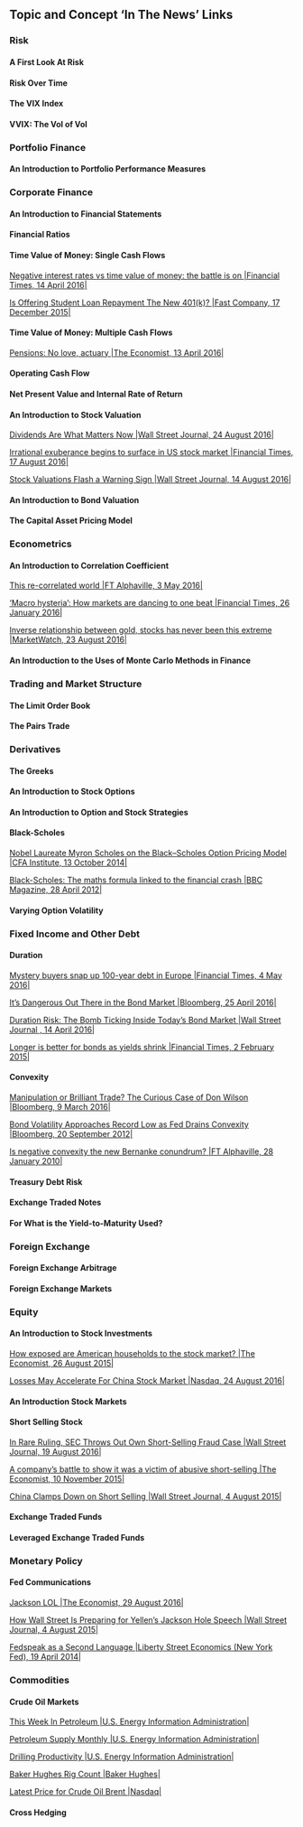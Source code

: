 ## Topic and Concept 'In The News' Links

### Risk



#### A First Look At Risk



#### Risk Over Time 



#### The VIX Index



#### VVIX: The Vol of Vol



### Portfolio Finance



#### An Introduction to Portfolio Performance Measures 



### Corporate Finance



#### An Introduction to Financial Statements



#### Financial Ratios



#### Time Value of Money: Single Cash Flows

[Negative interest rates vs time value of money: the battle is on |Financial Times, 14 April 2016|](http://on.ft.com/1VYJeyp)

[Is Offering Student Loan Repayment The New 401(k)? |Fast Company, 17 December 2015|](http://www.fastcompany.com/3054749/the-future-of-work/is-student-loan-repayment-the-new-401k)

#### Time Value of Money: Multiple Cash Flows

[Pensions: No love, actuary |The Economist, 13 April 2016|](http://econ.st/2bld8v2)

#### Operating Cash Flow



#### Net Present Value and Internal Rate of Return



#### An Introduction to Stock Valuation

[Dividends Are What Matters Now |Wall Street Journal, 24 August 2016|](http://www.wsj.com/articles/dividends-are-what-matter-now-1472081992)

[Irrational exuberance begins to surface in US stock market |Financial Times, 17 August 2016|](http://on.ft.com/2bmBAyg)

[Stock Valuations Flash a Warning Sign |Wall Street Journal, 14 August 2016|](http://on.wsj.com/2buQIeE)

#### An Introduction to Bond Valuation



#### The Capital Asset Pricing Model 



### Econometrics



#### An Introduction to Correlation Coefficient

[This re-correlated world |FT Alphaville, 3 May 2016|](http://ftalphaville.ft.com/2016/05/03/2160706/this-re-correlated-world/)

['Macro hysteria’: How markets are dancing to one beat |Financial Times, 26 January 2016|](http://www.ft.com/fastft/2016/01/26/macro-hysteria-how-markets-are-dancing-to-one-beat/)

[Inverse relationship between gold, stocks has never been this extreme |MarketWatch, 23 August 2016|](http://on.mktw.net/2bfRj2V)

#### An Introduction to the Uses of Monte Carlo Methods in Finance



### Trading and Market Structure



#### The Limit Order Book



#### The Pairs Trade



### Derivatives



#### The Greeks



#### An Introduction to Stock Options



#### An Introduction to Option and Stock Strategies



#### Black-Scholes

[Nobel Laureate Myron Scholes on the Black–Scholes Option Pricing Model |CFA Institute, 13 October 2014|](http://cfa.is/1s8y9ve)

[Black-Scholes: The maths formula linked to the financial crash |BBC Magazine, 28 April 2012|](http://www.bbc.com/news/magazine-17866646)

#### Varying Option Volatility



### Fixed Income and Other Debt



#### Duration

[Mystery buyers snap up 100-year debt in Europe |Financial Times, 4 May 2016|](http://on.ft.com/1T17rFi)

[It's Dangerous Out There in the Bond Market |Bloomberg, 25 April 2016|](http://bloom.bg/1Ublfw9)

[Duration Risk: The Bomb Ticking Inside Today’s Bond Market |Wall Street Journal , 14 April 2016|](http://www.wsj.com/articles/duration-risk-the-bomb-ticking-inside-todays-bond-market-1460626201)

[Longer is better for bonds as yields shrink |Financial Times, 2 February 2015|](http://on.ft.com/1tUmNiH)

#### Convexity

[Manipulation or Brilliant Trade? The Curious Case of Don Wilson |Bloomberg, 9 March 2016|](http://bloom.bg/1R6Y1ak)

[Bond Volatility Approaches Record Low as Fed Drains Convexity |Bloomberg, 20 September 2012|](http://www.bloomberg.com/news/articles/2012-09-20/bond-volatility-approaches-record-low-as-fed-drains-convexity)

[Is negative convexity the new Bernanke conundrum? |FT Alphaville, 28 January 2010|](http://on.ft.com/1g2D4tG)

#### Treasury Debt Risk



#### Exchange Traded Notes



#### For What is the Yield-to-Maturity Used?



### Foreign Exchange



#### Foreign Exchange Arbitrage



#### Foreign Exchange Markets



### Equity 



#### An Introduction to Stock Investments

[How exposed are American households to the stock market? |The Economist, 26 August 2015|](http://www.economist.com/blogs/freeexchange/2015/08/american-economy)

[Losses May Accelerate For China Stock Market |Nasdaq, 24 August 2016|](http://www.nasdaq.com/article/losses-may-accelerate-for-china-stock-market-20160824-00868)

#### An Introduction Stock Markets



#### Short Selling Stock

[In Rare Ruling, SEC Throws Out Own Short-Selling Fraud Case |Wall Street Journal, 19 August 2016|](http://www.wsj.com/articles/sec-throws-out-case-against-maryland-banker-1471628072)

[A company’s battle to show it was a victim of abusive short-selling |The Economist, 10 November 2015|](http://www.economist.com/news/finance-economics/21678146-latest-chapter-companys-battle-show-it-was-victim-abusive)

[China Clamps Down on Short Selling |Wall Street Journal, 4 August 2015|](http://www.wsj.com/articles/china-clamps-down-on-short-selling-1438664957)

#### Exchange Traded Funds



#### Leveraged Exchange Traded Funds



### Monetary Policy



#### Fed Communications

[Jackson LOL |The Economist, 29 August 2016|](http://www.economist.com/blogs/freeexchange/2016/08/jackson-lol)

[How Wall Street Is Preparing for Yellen's Jackson Hole Speech |Wall Street Journal, 4 August 2015|](http://www.wsj.com/articles/china-clamps-down-on-short-selling-1438664957)

[Fedspeak as a Second Language |Liberty Street Economics (New York Fed), 19 April 2014|](http://libertystreeteconomics.newyorkfed.org/2013/04/historical-echoes-fedspeak-as-a-second-language.html)

### Commodities



#### Crude Oil Markets

[This Week In Petroleum |U.S. Energy Information Administration|](http://www.eia.gov/petroleum/weekly/)

[Petroleum Supply Monthly |U.S. Energy Information Administration|](http://www.eia.gov/petroleum/supply/monthly/)

[Drilling Productivity |U.S. Energy Information Administration|](http://www.eia.gov/petroleum/drilling/)

[Baker Hughes Rig Count |Baker Hughes|](http://phx.corporate-ir.net/phoenix.zhtml?c=79687&p=irol-rigcountsoverview)

[Latest Price for Crude Oil Brent |Nasdaq|](http://www.nasdaq.com/markets/crude-oil-brent.aspx)


#### Cross Hedging


